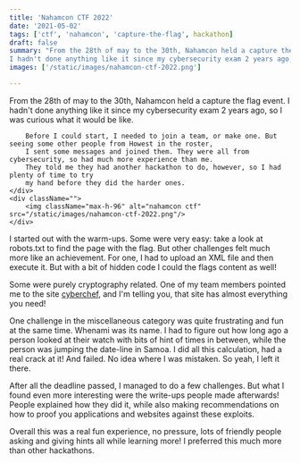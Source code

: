 ```yaml
---
title: 'Nahamcon CTF 2022'
date: '2021-05-02'
tags: ['ctf', 'nahamcon', 'capture-the-flag', hackathon]
draft: false
summary: "From the 28th of may to the 30th, Nahamcon held a capture the flag event.
I hadn't done anything like it since my cybersecurity exam 2 years ago, so I was curious what it would be like."
images: ['/static/images/nahamcon-ctf-2022.png']

---
```


<div className="grid grid-cols-1 md:grid-cols-2">
    <div>
        From the 28th of may to the 30th, Nahamcon held a capture the flag event.
        I hadn't done anything like it since my cybersecurity exam 2 years ago, so I was curious what it would be like.

        Before I could start, I needed to join a team, or make one. But seeing some other people from Howest in the roster,
        I sent some messages and joined them. They were all from cybersecurity, so had much more experience than me.
        They told me they had another hackathon to do, however, so I had plenty of time to try
        my hand before they did the harder ones.
    </div>
    <div className="">
        <img className="max-h-96" alt="nahamcon ctf" src="/static/images/nahamcon-ctf-2022.png"/>
    </div>

</div>
I started out with the warm-ups. Some were very easy: take a look at robots.txt to
find the page with the flag. But other challenges felt much more like an achievement. For one, I had to upload an XML file and then execute it.
But with a bit of hidden code I could the flags content as well!

Some were purely cryptography related. One of my team members pointed me to the site [cyberchef](https://gchq.github.io/CyberChef/),
and I'm telling you, that site has almost everything you need!

One challenge in the miscellaneous category was quite frustrating and fun at the same time. Whenami was its name.
I had to figure out how long ago a person
looked at their watch with bits of hint of times in between, while the person was jumping the date-line in Samoa. I did
all this calculation, had a real crack at it! And failed. No idea where I was mistaken. So yeah, I left it there.

After all the deadline passed, I managed to do a few challenges. But what I found even more interesting were the write-ups
people made afterwards! People explained how they did it, while also making recommendations on how to proof you
applications and websites against these exploits.

Overall this was a real fun experience, no pressure, lots of friendly people asking and giving hints all while learning more!
I preferred this much more than other hackathons.
